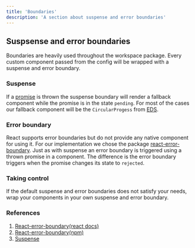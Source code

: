---
title: 'Boundaries'
description: 'A section about suspense and error boundaries'
---

## Suspsense and error boundaries

Boundaries are heavily used throughout the workspace package.
Every custom component passed from the config will be wrapped with a suspense and error boundary.

### Suspense

If a [promise](https://developer.mozilla.org/en-US/docs/web/javascript/reference/global_objects/promise) is thrown the suspense boundary will render a fallback component while the promise is in the state `pending`.
For most of the cases our fallback component will be the `CircularProgess` from [EDS](https://eds.equinor.com).

### Error boundary

React supports error boundaries but do not provide any native component for using it.
For our implementation we chose the package [react-error-boundary](https://www.npmjs.com/package/react-error-boundary).
Just as with suspense an error boundary is triggered using a thrown promise in a component. The difference is the error boundary triggers when the promise changes its state to `rejected`.

### Taking control

If the default suspense and error boundaries does not satisfy your needs, wrap your components in your own suspense and error boundary.

### References

1. [React-error-boundary(react docs)](https://reactjs.org/docs/error-boundaries.html)
2. [React-error-boundary(npm)](https://www.npmjs.com/package/react-error-boundary)
3. [Suspense](https://beta.reactjs.org/reference/react/Suspense)

